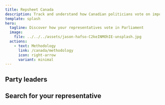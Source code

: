 ```yaml
---
title: Repsheet Canada
description: Track and understand how Canadian politicians vote on important bills.
template: splash
hero:
  tagline: Discover how your representatives vote in Parliament
  image:
    file: ../../../assets/jason-hafso-C2keINMOhIE-unsplash.jpg
  actions:
    - text: Methodology
      link: /canada/methodology
      icon: right-arrow
      variant: minimal
---
```



## Party leaders

<CardGrid>
  <PoliticianSummary
    name="Elizabeth May"
    link="/canada/representative/Elizabeth_May"
    description="Leader of the Green Party of Canada"
  />
  <PoliticianSummary
    name="Pierre Poilievre"
    link="/canada/representative/Pierre_Poilievre"
    description="Leader of the Conservative Party of Canada"
  />
  <LinkCard
    title="Mark Carney"
    description="Leader of the Liberal Party of Canada"
    href="/canada/representative/mark_carney"
  />
</CardGrid>

## Search for your representative

<div style={{ paddingTop: "1rem" }}>
  <Search />
</div>
